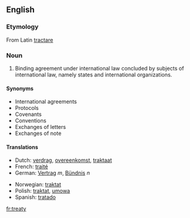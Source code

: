 ==English==
===Etymology===
From Latin [[tractare]]

===Noun===
#Binding agreement under international law concluded by subjects of international law, namely states and international organizations.

====Synonyms====
*International agreements
*Protocols
*Covenants
*Conventions
*Exchanges of letters
*Exchanges of note
====Translations====
{{top}}<!--languages from A to I go here-->
*Dutch: [[verdrag]], [[overeenkomst]], [[traktaat]]
*French: [[traité]]
*German: [[Vertrag]] ''m'', [[Bündnis]] ''n''
{{mid}}<!--languages from J to Z go here-->
*Norwegian: [[traktat]] {{m}}
*Polish: [[traktat]], [[umowa]]
*Spanish: [[tratado]]
{{bottom}}

[[fr:treaty]]